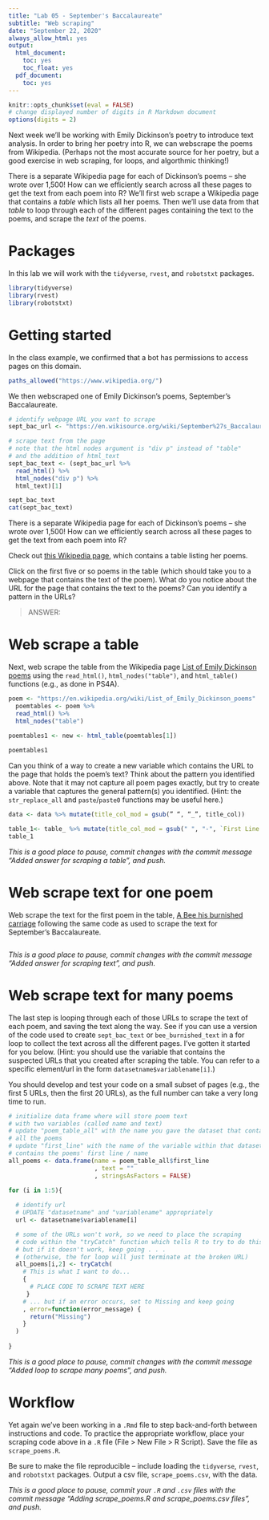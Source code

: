 ```yaml
---
title: "Lab 05 - September's Baccalaureate"
subtitle: "Web scraping"
date: "September 22, 2020"
always_allow_html: yes
output:
  html_document:
    toc: yes
    toc_float: yes
  pdf_document:
    toc: yes 
---
```


```r
knitr::opts_chunk$set(eval = FALSE)
# change displayed number of digits in R Markdown document
options(digits = 2)
```

Next week we'll be working with Emily Dickinson's poetry to introduce text analysis.  In order to bring her poetry into R, we can webscrape the poems from Wikipedia.  (Perhaps not the most accurate source for her poetry, but a good exercise in web scraping, for loops, and algorthmic thinking!)

There is a separate Wikipedia page for each of Dickinson's poems -- she wrote over 1,500!  How can we efficiently search across all these pages to get the text from each poem into R?  We'll first web scrape a Wikipedia page that contains a *table* which lists all her poems.  Then we'll use data from that *table* to loop through each of the different pages containing the text to the poems, and scrape the *text* of the poems.

# Packages

In this lab we will work with the `tidyverse`, `rvest`, and `robotstxt` packages. 

```r
library(tidyverse) 
library(rvest)
library(robotstxt)
```

# Getting started

In the class example, we confirmed that a bot has permissions to access pages on this domain.

```r
paths_allowed("https://www.wikipedia.org/")
```

We then webscraped one of Emily Dickinson's poems, September's Baccalaureate.

```r
# identify webpage URL you want to scrape
sept_bac_url <- "https://en.wikisource.org/wiki/September%27s_Baccalaureate"

# scrape text from the page
# note that the html nodes argument is "div p" instead of "table"
# and the addition of html_text
sept_bac_text <- (sept_bac_url %>%               
  read_html() %>%
  html_nodes("div p") %>%   
  html_text)[1]

sept_bac_text
cat(sept_bac_text)
```

There is a separate Wikipedia page for each of Dickinson's poems -- she wrote over 1,500!  How can we efficiently search across all these pages to get the text from each poem into R?

Check out [this Wikipedia page](https://en.wikipedia.org/wiki/List_of_Emily_Dickinson_poems), which contains a table listing her poems.

Click on the first five or so poems in the table (which should take you to a webpage that contains the text of the poem).  What do you notice about the URL for the page that contains the text to the poems?  Can you identify a pattern in the URLs?

> ANSWER: 


# Web scrape a table

Next, web scrape the table from the Wikipedia page [List of Emily Dickinson poems](https://en.wikipedia.org/wiki/List_of_Emily_Dickinson_poems) using the `read_html()`, `html_nodes("table")`, and `html_table()` functions (e.g., as done in PS4A).

```r
poem <- "https://en.wikipedia.org/wiki/List_of_Emily_Dickinson_poems"
  poemtables <- poem %>%
  read_html() %>%
  html_nodes("table")
  
poemtables1 <- new <- html_table(poemtables[1])

poemtables1


```

Can you think of a way to create a new variable which contains the URL to the page that holds the poem's text?  Think about the pattern you identified above.  Note that it may not capture all poem pages exactly, but try to create a variable that captures the general pattern(s) you identified.  (Hint: the `str_replace_all` and `paste`/`paste0` functions may be useful here.)

```r
data <- data %>% mutate(title_col_mod = gsub(” “, “_”, title_col))

table_1<- table_ %>% mutate(title_col_mod = gsub(" ", "-", `First Line (often used as title)`))
table_1

```

*This is a good place to pause, commit changes with the commit message "Added answer for scraping a table", and push.*


# Web scrape text for one poem

Web scrape the text for the first poem in the table, [A Bee his burnished carriage](https://en.wikisource.org/wiki/A_Bee_his_burnished_Carriage) following the same code as used to scrape the text for September's Baccalaureate.

```r

```

*This is a good place to pause, commit changes with the commit message "Added answer for scraping text", and push.*

# Web scrape text for many poems

The last step is looping through each of those URLs to scrape the text of each poem, and saving the text along the way.  See if you can use a version of the code used to create `sept_bac_text` or `bee_burnished_text` in a for loop to collect the text across all the different pages. I've gotten it started for you below.  (Hint: you should use the variable that contains the suspected URLs that you created after scraping the table.  You can refer to a specific element/url in the form `datasetname$variablename[i]`.)  

You should develop and test your code on a small subset of pages (e.g., the first 5 URLs, then the first 20 URLs), as the full number can take a very long time to run.

```r
# initialize data frame where will store poem text 
# with two variables (called name and text)
# update "poem_table_all" with the name you gave the dataset that contains
# all the poems
# update "first_line" with the name of the variable within that dataset that 
# contains the poems' first line / name
all_poems <- data.frame(name = poem_table_all$first_line
                        , text = ""
                        , stringsAsFactors = FALSE)

for (i in 1:5){
  
  # identify url
  # UPDATE "datasetname" and "variablename" appropriately
  url <- datasetname$variablename[i]

  # some of the URLs won't work, so we need to place the scraping
  # code within the "tryCatch" function which tells R to try to do this,
  # but if it doesn't work, keep going . . .
  # (otherwise, the for loop will just terminate at the broken URL)
  all_poems[i,2] <- tryCatch(
    # This is what I want to do...
    { 
      # PLACE CODE TO SCRAPE TEXT HERE
     }
    # ... but if an error occurs, set to Missing and keep going 
    , error=function(error_message) {
      return("Missing")
    }
  ) 
  
}
```

*This is a good place to pause, commit changes with the commit message "Added loop to scrape many poems", and push.*

# Workflow

Yet again we've been working in a `.Rmd` file to step back-and-forth between instructions and code.  To practice the appropriate workflow, place your scraping code above in a `.R` file (File > New File > R Script).  Save the file as `scrape_poems.R`.

Be sure to make the file reproducible -- include loading the `tidyverse`, `rvest`, and `robotstxt` packages.  Output a csv file, `scrape_poems.csv`, with the data.

*This is a good place to pause, commit your `.R` and `.csv` files with the commit message "Adding scrape_poems.R and scrape_poems.csv files", and push.*
